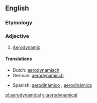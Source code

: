 ==English==

===Etymology===
{{prefix|aero|dynamical}}

===Adjective===
{{en-adj}}

# [[aerodynamic|Aerodynamic]]

====Translations====
{{trans-top|aerodynamic}}
*Dutch: [[aerodynamisch]]
*German: [[aerodynamisch]]
{{trans-mid}}
*Spanish: [[aerodinámico]] {{m}}, [[aerodinámica]] {{f}}
{{trans-bottom}}

[[pl:aerodynamical]]
[[vi:aerodynamical]]